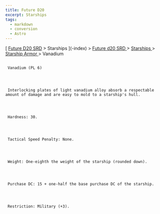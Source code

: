 ```yaml
---
title: Future D20
excerpt: Starships
tags:
  - markdown
  - conversion
  - Astro
---
```







[
[Future D20 SRD]( / ) > Starships
     ](-index)
     >
     [
      Future d20 SRD
     ](future-d20-srd-index)
     >
     [
      Starships
     ](future-d20-srd-starships-index)
     >
     [
      Starship Armor
     ](future-d20-srd-starships-starship-armor-index)
     > Vanadium
    





## 
     Vanadium (PL 6)
    



     Interlocking plates of light vanadium alloy absorb a respectable amount of damage and are easy to mold to a starship's hull.
    



     Hardness: 30.
    



     Tactical Speed Penalty: None.
    



     Weight: One-eighth the weight of the starship (rounded down).
    



     Purchase DC: 15 + one-half the base purchase DC of the starship.
    



     Restriction: Military (+3).
    




